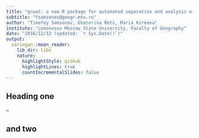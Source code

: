 ```yaml
---
title: "grwat: a new R package for automated separation and analysis of river hydrograph"
subtitle: "tsamsonov@geogr.msu.ru"
author: "Timofey Samsonov, Ekaterina Rets, Maria Kireeva"
institute: "Lomonosov Moscow State University, Faculty of Geography"
date: "2016/12/12 (updated: `r Sys.Date()`)"
output:
  xaringan::moon_reader:
    lib_dir: libs
    nature:
      highlightStyle: github
      highlightLines: true
      countIncrementalSlides: false
---
```


## Heading one

-- 

## and two

